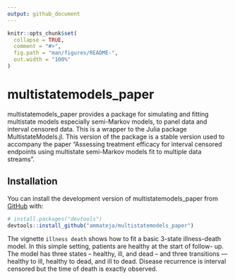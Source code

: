 ```yaml
---
output: github_document
---
```


<!-- README.md is generated from README.Rmd. Please edit that file -->

```r
knitr::opts_chunk$set(
  collapse = TRUE,
  comment = "#>",
  fig.path = "man/figures/README-",
  out.width = "100%"
)
```

# multistatemodels_paper

<!-- badges: start -->
<!-- badges: end -->

multistatemodels_paper provides a package for simulating and fitting multistate models
especially semi-Markov models, to panel data and interval censored data. 
This is a wrapper to the Julia package MultistateModels.jl. 
This version of the package is a stable version used to accompany the paper
"Assessing treatment efficacy for interval censored endpoints using multistate semi-Markov models fit to multiple data streams". 


## Installation

You can install the development version of multistatemodels_paper from
[GitHub](https://github.com/) with:

```r
# install.packages("devtools")
devtools::install_github("ammateja/multistatemodels_paper")
```


The vignette `illness death` shows how to fit a basic 3-state illness-death model. 
In this simple setting, patients are healthy at the start of follow-
up. The model has three states – healthy, ill, and dead – and three transitions — healthy to ill,
healthy to dead, and ill to dead. Disease recurrence is interval censored but the time
of death is exactly observed.

